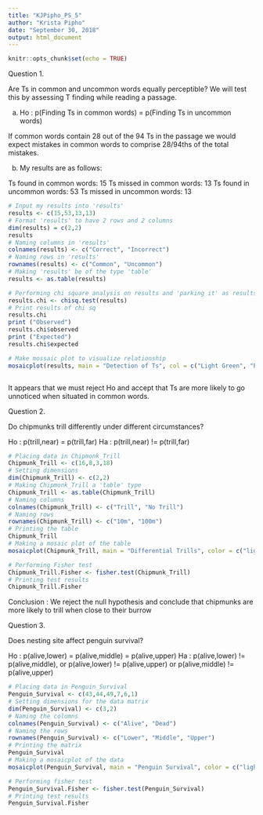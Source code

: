 ---
title: "KJPipho_PS_5"
author: "Krista Pipho"
date: "September 30, 2018"
output: html_document
---

```{r setup, include=FALSE}
knitr::opts_chunk$set(echo = TRUE)
```

Question 1. 

Are Ts in common and uncommon words equally perceptible? We will test this by assessing T finding while reading a passage. 

a) Ho : p(Finding Ts in common words) = p(Finding Ts in uncommon words)

If common words contain 28 out of the 94 Ts in the passage we would expect mistakes in common words to comprise 28/94ths of the total mistakes. 

b) My results are as follows:

Ts found in common words: 15
Ts missed in common words: 13
Ts found in uncommon words: 53
Ts missed in uncommon words: 13

```{r}
# Input my results into 'results'
results <- c(15,53,13,13)
# Format 'results' to have 2 rows and 2 columns
dim(results) = c(2,2)
results
# Naming columns in 'results'
colnames(results) <- c("Correct", "Incorrect")
# Naming rows in 'results'
rownames(results) <- c("Common", "Uncommon")
# Making 'results' be of the type 'table'
results <- as.table(results)

# Performing chi square analysis on results and 'parking it' as results.chi 
results.chi <- chisq.test(results)
# Print results of chi sq
results.chi
print ("Observed")
results.chi$observed
print ("Expected")
results.chi$expected

# Make mossaic plot to visualize relationship
mosaicplot(results, main = "Detection of Ts", col = c("Light Green", "Pink"))



```
It appears that we must reject Ho and accept that Ts are more likely to go unnoticed when situated in common words. 

Question 2.

Do chipmunks trill differently under different circumstances?

Ho : p(trill,near) = p(trill,far)
Ha : p(trill,near) != p(trill,far)

```{r}
# Placing data in Chipmonk_Trill
Chipmunk_Trill <- c(16,8,3,18)
# Setting dimensions
dim(Chipmunk_Trill) <- c(2,2)
# Making Chipmonk_Trill a 'table' type
Chipmunk_Trill <- as.table(Chipmunk_Trill)
# Naming columns
colnames(Chipmunk_Trill) <- c("Trill", "No Trill")
# Naming rows
rownames(Chipmunk_Trill) <- c("10m", "100m")
# Printing the table
Chipmunk_Trill
# Making a mosaic plot of the table
mosaicplot(Chipmunk_Trill, main = "Differential Trills", color = c("light blue", "gray"))

# Performing Fisher test
Chipmunk_Trill.Fisher <- fisher.test(Chipmunk_Trill)
# Printing test results
Chipmunk_Trill.Fisher

```
Conclusion : We reject the null hypothesis and conclude that chipmunks are more likely to trill when close to their burrow

Question 3.

Does nesting site affect penguin survival?

Ho : p(alive,lower) = p(alive,middle) = p(alive,upper)
Ha : p(alive,lower) != p(alive,middle), or p(alive,lower) != p(alive,upper) or p(alive,middle) != p(alive,upper)

```{r}
# Placing data in Penguin_Survival
Penguin_Survival <- c(43,44,49,7,6,1)
# Setting dimensions for the data matrix
dim(Penguin_Survival) <- c(3,2)
# Naming the columns
colnames(Penguin_Survival) <- c("Alive", "Dead")
# Naming the rows
rownames(Penguin_Survival) <- c("Lower", "Middle", "Upper")
# Printing the matrix
Penguin_Survival
# Making a mosaicplot of the data
mosaicplot(Penguin_Survival, main = "Penguin Survival", color = c("light green", "red"))

# Performing fisher test
Penguin_Survival.Fisher <- fisher.test(Penguin_Survival)
# Printing test results
Penguin_Survival.Fisher
```